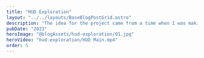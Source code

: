 ```yaml
---
title: "HUD Exploration"
layout: "../../layouts/BaseBlogPostGrid.astro"
description: "The idea for the project came from a time when I was making similar animations in MotionVFX. The topic turned out to be so interesting that I decided to make a longer animation of something like an intro, an animation with a beginning and an end. It was quite a challenge to create a glowing screen effect and create discernible RGB LEDs."
pubDate: "2023"
heroImage: "@blogAssets/hud-exploration/01.jpg"
heroVideo: "hud-exploration/HUD Main.mp4"
order: 5
---
```



<BaseBlogHeadTile
  index="1"
  title={frontmatter.title}
  date={frontmatter.pubDate}
  text="The idea for the project came from a time when I was making similar animations in MotionVFX. The topic turned out to be so interesting that I decided to make a longer animation of something like an intro, an animation with a beginning and an end.
It was quite a challenge to create a glowing screen effect and create discernible RGB LEDs."
  gridPosition="1/1/1/4"
/>

<BaseBlogImage
  src="hud-exploration/05.jpg"
  index={1}
  gridPosition="2/1/2/1"
/>

<BaseBlogImage
  src="hud-exploration/01.jpg"
  index={1}
  gridPosition="2/2/2/2"
/>

<BaseBlogImage
  src="hud-exploration/02.jpg"
  index={1}
  gridPosition="3/1/3/1"
/>

<BaseBlogImage
  src="hud-exploration/04.jpg"
  index={1}
  gridPosition="2/3/2/3"
/>

<BaseBlogImage
  src="hud-exploration/06.jpeg"
  index={1}
  gridPosition="3/2/3/2"
/>

<BaseBlogImage
  src="hud-exploration/05.jpg"
  index={1}
  gridPosition="3/3/3/3"
/>


<BaseBlogVideo
  src="hud-exploration/HUD 1.mp4"
  index={2}
  gridPosition="4/1/4/4"
/>

<BaseBlogVideo
  src="hud-exploration/HUD 2.mp4"
  index={2}
  gridPosition="5/1/5/4"
/>
